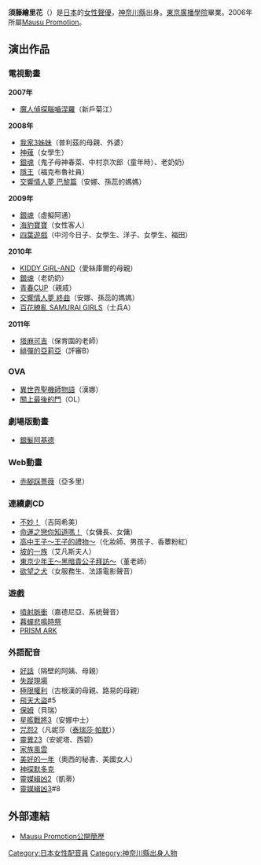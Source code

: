 {{blpunsourced|time=2018-09-27T12:37:03+00:00}}
{{配音員
|名字= 須藤 繪里花
|圖像= 
|尺寸= 
|說明= 
|藝名= 須藤 絵里花
|英文名=
|本名= 須藤 絵里花<br>{{lang|ja|すとう えりか}}
|綽號= 
|出生地= {{JPN}}[[神奈川縣|神奈川縣]]
|出身地= 
|身高= 
|體重= 
|血型= 
|生年= 1983
|生月= 1
|生日= 12
|歿年= 
|歿月= 
|歿日= 
|所屬= [[Mausu_Promotion|Mausu Promotion]]
|活動時期= 2006年－
|出道作= 
|代表作= 
|網站= 
|其他= 
|module={{Japanese|embed=yes|japanese=須藤 絵里花|kana=すとう えりか|romaji=Sutō Erika}}
}}

'''須藤繪里花'''（{{bd|1983年|1月12日}}）是[[日本|日本]]的[[女性|女性]][[聲優|聲優]]，[[神奈川縣|神奈川縣]]出身。[[東京廣播學院|東京廣播學院]]畢業。2006年所屬[[Mausu_Promotion|Mausu Promotion]]。

== 演出作品 ==
=== 電視動畫 ===
'''2007年'''
* [[魔人偵探腦嚙涅羅|魔人偵探腦嚙涅羅]]（新戶菊江）
'''2008年'''
* [[我家3姊妹|我家3姊妹]]（普利茲的母親、外婆）
* [[神薙|神薙]]（女學生）
* [[銀魂_(動畫)|銀魂]]（鬼子母神春菜、中村京次郎（童年時）、老奶奶）
* [[隱王|隱王]]（福克布魯社員）
* [[交響情人夢|交響情人夢 巴黎篇]]（安娜、孫蕊的媽媽）
'''2009年'''
* [[銀魂_(動畫)|銀魂]]（虛擬阿通）
* [[海豹寶寶|海豹寶寶]]（女性客人）
* [[四葉遊戲|四葉遊戲]]（中河今日子、女學生、洋子、女學生、福田）
'''2010年'''
* [[KIDDY_GiRL-AND|KIDDY GiRL-AND]]（愛絲庫爾的母親）
* [[銀魂_(動畫)|銀魂]]（老奶奶）
* [[青春CUP|青春CUP]]（親戚）
* [[交響情人夢|交響情人夢 終曲]]（安娜、孫蕊的媽媽）
* [[百花繚亂_SAMURAI_GIRLS|百花繚亂 SAMURAI GIRLS]]（士兵A）
'''2011年'''
* [[塔麻可吉|塔麻可吉]]（保育園的老師）
* [[緋彈的亞莉亞|緋彈的亞莉亞]]（評審B）

=== OVA ===
* [[異世界聖機師物語|異世界聖機師物語]]（漢娜）
* [[關上最後的門|關上最後的門]]（OL）

=== 劇場版動畫 ===
* [[銀髮阿基德|銀髮阿基德]]

=== Web動畫 ===
* [[赤腳踩薔薇|赤腳踩薔薇]]（亞多里）

=== 連續劇CD ===
* [[不妙！|不妙！]]（吉岡希美）
* [[命運之戀你知道嗎！|命運之戀你知道嗎！]]（女傭長、女傭）
* [[高中王子|高中王子〜王子的禮物〜]]（化妝師、男孩子、香蕈粉紅）
* [[坡的一族|坡的一族]]（艾凡斯夫人）
* [[東京少年王|東京少年王〜黑暗貴公子拜訪〜]]（堇老師）
* [[欲望之犬|欲望之犬]]（女服務生、法語電影聲音）

=== 遊戲 ===
* [[噴射脈衝|噴射脈衝]]（嘉德尼亞、系統聲音）
* [[暮蟬悲鳴時祭|暮蟬悲鳴時祭]]
* [[PRISM_ARK|PRISM ARK]]

=== 外語配音 ===
* [[好話|好話]]（隔壁的阿姨、母親）
* [[失蹤現場|失蹤現場]]
* [[極限權利|極限權利]]（古根漢的母親、路易的母親）
* [[飛天大盜|飛天大盜]]#5
* [[保姆_(電影)|保姆]]（貝瑞）
* [[星艦戰將3|星艦戰將3]]（安娜中士）
* [[咒怨2|咒怨2]]（凡妮莎（[[泰瑞莎·帕默|泰瑞莎·帕默]]））
* [[靈異23|靈異23]]（安妮塔、西碧）
* [[兄弟姐妹_(美國電視劇)|家族風雲]]
* [[美好的一年|美好的一年]]（奧西的秘書、美國女人）
* [[神探默多克|神探默多克]]
* [[靈媒緝凶|靈媒緝凶2]]（凱蒂）
* [[靈媒緝凶|靈媒緝凶3]]#8

== 外部連結 ==
* [http://www.mausu.net/talent/tpdb_view.cgi?UID=133 Mausu Promotion公開簡歷] {{Wayback|url=http://www.mausu.net/talent/tpdb_view.cgi?UID=133 |date=20130224182148 }}

{{Mausu Promotion}}

{{DEFAULTSORT:Suto Erika}}
[[Category:日本女性配音員|Category:日本女性配音員]]
[[Category:神奈川縣出身人物|Category:神奈川縣出身人物]]